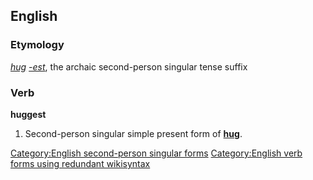 ==English==

===Etymology===
''[[hug]]'' ''[[-est]]'', the archaic second-person singular tense suffix

===Verb===
'''huggest'''

# {{context|archaic|lang=en}} Second-person singular simple present form of '''[[hug]]'''.

[[Category:English second-person singular forms]]
[[Category:English verb forms using redundant wikisyntax]]